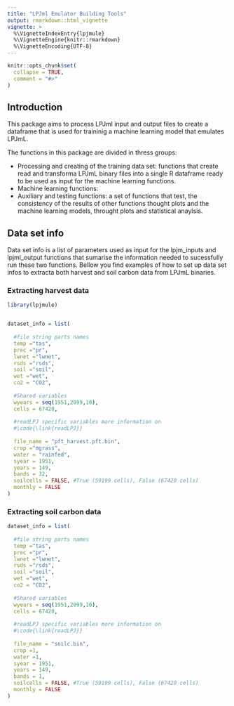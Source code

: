 ```yaml
---
title: "LPJml Emulator Building Tools"
output: rmarkdown::html_vignette
vignette: >
  %\VignetteIndexEntry{lpjmule}
  %\VignetteEngine{knitr::rmarkdown}
  %\VignetteEncoding{UTF-8}
---
```


```r
knitr::opts_chunk$set(
  collapse = TRUE,
  comment = "#>"
)
```

## Introduction

This package aims to process LPJml input and output files to create a dataframe that is used for traininig a machine learning model that emulates LPJmL.

The functions in this package are divided in thress groups: 

* Processing and creating of the training data set: functions that create read and transforma LPJmL binary files into a single R dataframe ready to be used as input for the machine learning functions.
* Machine learning functions:
* Auxiliary and testing functions: a set of functions that test, the consistency of the results of other functions thought plots and the machine learning models, throught plots and statistical anaylsis.




## Data set info

Data set info is a list of parameters used as input for the lpjm_inputs and lpjml_output functions that sumarise the information needed to sucessfully run these two functions.
Bellow you find examples of how to set up data set infos to extracta both harvest and soil carbon data from LPJmL binaries.

### Extracting harvest data

```r
library(lpjmule)


dataset_info = list(
  
  #file string parts names
  temp ="tas", 
  prec ="pr", 
  lwnet ="lwnet", 
  rsds ="rsds", 
  soil ="soil", 
  wet ="wet", 
  co2 = "CO2",
  
  #Shared variables
  wyears = seq(1951,2099,10), 
  cells = 67420, 
  
  #readLPJ specific variables more information on 
  #\code{\link{readLPJ}}
  
  file_name = "pft_harvest.pft.bin",
  crop ="mgrass",
  water = "rainfed",
  syear = 1951,
  years = 149,
  bands = 32,
  soilcells = FALSE, #True (59199 cells), False (67420 cells)
  monthly = FALSE
)
```
### Extracting soil carbon data

```r


dataset_info = list(
  
  #file string parts names
  temp ="tas", 
  prec ="pr", 
  lwnet ="lwnet", 
  rsds ="rsds", 
  soil ="soil", 
  wet ="wet", 
  co2 = "CO2",
  
  #Shared variables
  wyears = seq(1951,2099,10),  
  cells = 67420, 
  
  #readLPJ specific variables more information on 
  #\code{\link{readLPJ}}
  
  file_name = "soilc.bin",
  crop =1,
  water =1,
  syear = 1951,
  years = 149,
  bands = 1,
  soilcells = FALSE, #True (59199 cells), False (67420 cells)
  monthly = FALSE
)



```


